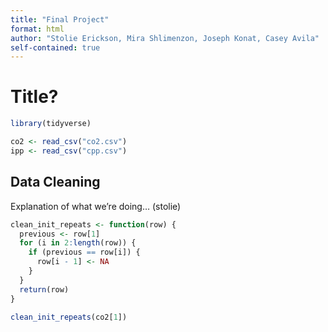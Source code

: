 ```yaml
---
title: "Final Project"
format: html
author: "Stolie Erickson, Mira Shlimenzon, Joseph Konat, Casey Avila"
self-contained: true
---
```


# Title?

```r
library(tidyverse)

co2 <- read_csv("co2.csv")
ipp <- read_csv("cpp.csv")
```

## Data Cleaning

Explanation of what we're doing... (stolie)

```r
clean_init_repeats <- function(row) {
  previous <- row[1]
  for (i in 2:length(row)) {
    if (previous == row[i]) {
      row[i - 1] <- NA
    }
  }
  return(row)
}
  
clean_init_repeats(co2[1])

```